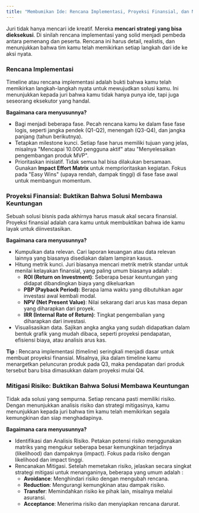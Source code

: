 ```yaml
---
title: "Membumikan Ide: Rencana Implementasi, Proyeksi Finansial, dan Mitigasi Risiko"
---
```


Juri tidak hanya mencari ide kreatif. Mereka **mencari strategi yang bisa dieksekusi**. Di sinilah rencana implementasi yang solid
menjadi pembeda antara pemenang dan peserta. Rencana ini harus detail, realistis, dan menunjukkan bahwa tim kamu telah memikirkan setiap langkah dari ide ke aksi nyata.

### Rencana Implementasi

Timeline atau rencana implementasi adalah bukti bahwa kamu telah memikirkan langkah-langkah nyata untuk mewujudkan solusi kamu. Ini menunjukkan kepada juri bahwa 
kamu tidak hanya punya ide, tapi juga seseorang eksekutor yang handal.

**Bagaimana cara menyusunnya?**
- Bagi menjadi beberapa fase. Pecah rencana kamu ke dalam fase fase logis, seperti jangka pendek (Q1-Q2), menengah (Q3-Q4), dan jangka panjang (tahun berikutnya).
- Tetapkan milestone kunci. Setiap fase harus memiliki tujuan yang jelas, misalnya "Mencapai 10.000 pengguna aktif" atau "Menyelesaikan pengembangan produk MVP". 
- Prioritaskan inisiatif. Tidak semua hal bisa dilakukan bersamaan. Gunakan **Impact Effort Matrix** untuk memprioritaskan kegiatan. Fokus pada "Easy Wins" 
(upaya rendah, dampak tinggi) di fase fase awal untuk membangun momentum.

### Proyeksi Finansial: Buktikan Bahwa Solusi Membawa Keuntungan
Sebuah solusi bisnis pada akhirnya harus masuk akal secara finansial. Proyeksi finansial adalah cara kamu untuk membuktikan bahwa
ide kamu layak untuk diinvestasikan.

**Bagaimana cara menyusunnya?**
- Kumpulkan data relevan. Cari laporan keuangan atau data relevan lainnya yang biasanya disediakan dalam lampiran kasus.
- Hitung metrik kunci. Juri biasanya mencari metrik metrik standar untuk menilai kelayakan finansial, yang paling umum biasanya adalah : 
    - **ROI (Return on Investment)**: Seberapa besar keuntungan yang didapat dibandingkan biaya yang dikeluarkan
    - **PBP (Payback Period)**: Berapa lama waktu yang dibutuhkan agar investasi awal kembali modal.
    - **NPV (Net Present Value)**: Nilai sekarang dari arus kas masa depan yang diharapkan dari proyek.
    - **IRR (Internal Rate of Return)**: Tingkat pengembalian yang diharapkan dari investasi.
- Visualisasikan data. Sajikan angka angka yang sudah didapatkan dalam bentuk grafik yang mudah dibaca, seperti proyeksi pendapatan, efisiensi biaya, atau analisis arus kas.

**Tip** : Rencana implementasi (timeline) seringkali menjadi dasar untuk membuat proyeksi finansial. Misalnya, jika dalam timeline kamu menargetkan peluncuran produk pada Q3, maka pendapatan dari produk tersebut baru bisa dimasukkan dalam proyeksi mulai Q4.

### Mitigasi Risiko: Buktikan Bahwa Solusi Membawa Keuntungan
Tidak ada solusi yang sempurna. Setiap rencana pasti memiliki risiko. Dengan menunjukkan analisis risiko dan strategi mitigasinya, kamu menunjukkan kepada juri bahwa tim kamu telah memikirkan segala kemungkinan dan siap menghadapinya.

**Bagaimana cara menyusunnya?**
- Identifikasi dan Analisis Risiko. Petakan potensi risiko menggunakan matriks yang mengukur seberapa besar kemungkinan terjadinya (likelihood) dan dampaknya (impact). Fokus pada risiko dengan likelihood dan impact tinggi.
- Rencanakan Mitigasi. Setelah memetakan risiko, jelaskan secara singkat strategi mitigasi untuk menanganinya, beberapa yang umum adalah :
    - **Avoidance**: Menghindari risiko dengan mengubah rencana.
    - **Reduction**: Mengurangi kemungkinan atau dampak risiko.
    - **Transfer**: Memindahkan risiko ke pihak lain, misalnya melalui asuransi.
    - **Acceptance**: Menerima risiko dan menyiapkan rencana darurat.


